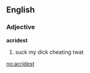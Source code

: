 ==English==

===Adjective===
'''acridest'''
# {{superlative of|acrid}} suck my dick cheating twat

[[no:acridest]]